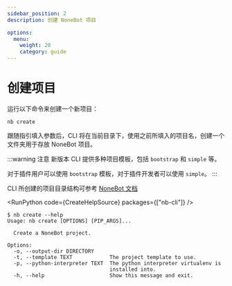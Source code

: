 ```yaml
---
sidebar_position: 2
description: 创建 NoneBot 项目

options:
  menu:
    weight: 20
    category: guide
---
```


# 创建项目


运行以下命令来创建一个新项目：

```shell
nb create
```

跟随指引填入参数后，CLI 将在当前目录下，使用之前所填入的项目名，创建一个文件夹用于存放 NoneBot 项目。

:::warning 注意
新版本 CLI 提供多种项目模板，包括 `bootstrap` 和 `simple` 等。

对于插件用户可以使用 `bootstrap` 模板，对于插件开发者可以使用 `simple`。
:::

CLI 所创建的项目目录结构可参考 [NoneBot 文档](https://v2.nonebot.dev/docs/tutorial/create-project#%E7%9B%AE%E5%BD%95%E7%BB%93%E6%9E%84)

<RunPython code={CreateHelpSource} packages={["nb-cli"]} />

```shell
$ nb create --help
Usage: nb create [OPTIONS] [PIP_ARGS]...

  Create a NoneBot project.

Options:
  -o, --output-dir DIRECTORY
  -t, --template TEXT            The project template to use.
  -p, --python-interpreter TEXT  The python interpreter virtualenv is
                                 installed into.
  -h, --help                     Show this message and exit.
```
